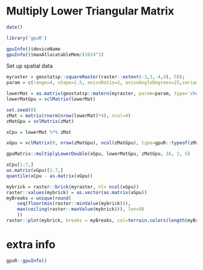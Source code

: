 <!--
%\VignetteEngine{knitr::knitr}
%\VignetteIndexEntry{Mulitply Lower Triangular}
-->


# Multiply Lower Triangular Matrix

```r
date()
```


```r
library('gpuR')
```


```r
gpuInfo()$deviceName
gpuInfo()$maxAllocatableMem/(1024^3)
```

Set up spatial data

```r
myraster = geostatsp::squareRaster(raster::extent(-3,3,-4,4), 50);
param = c(range=4, shape=1.5, anisoRatio=2, anisoAngleDegrees=25,variance=20)

lowerMat = as.matrix(geostatsp::matern(myraster, param=param, type='cholesky'))
lowerMatGpu = vclMatrix(lowerMat)

set.seed(0)
zMat = matrix(rnorm(nrow(lowerMat)*4), ncol=4)
zMatGpu = vclMatrix(zMat)
```


```r
xCpu = lowerMat %*% zMat

xGpu = vclMatrix(0, nrow(zMatGpu), ncol(zMatGpu), type=gpuR::typeof(zMatGpu))

gpuMatrix::multiplyLowerDouble(xGpu, lowerMatGpu, zMatGpu, 16, 2, 5)

xCpu[1:7,]
as.matrix(xGpu)[1:7,]
quantile(xCpu - as.matrix(xGpu))
```

```r
mybrick = raster::brick(myraster, nl= ncol(xGpu))
raster::values(mybrick) = as.vector(as.matrix(xGpu))
myBreaks = unique(round(
	seq(floor(min(raster::minValue(mybrick))), 
	max(ceiling(raster::maxValue(mybrick))), len=9)
	))
raster::plot(mybrick, breaks = myBreaks, col=terrain.colors(length(myBreaks)-1))
```

# extra info

```r
gpuR::gpuInfo()
```




